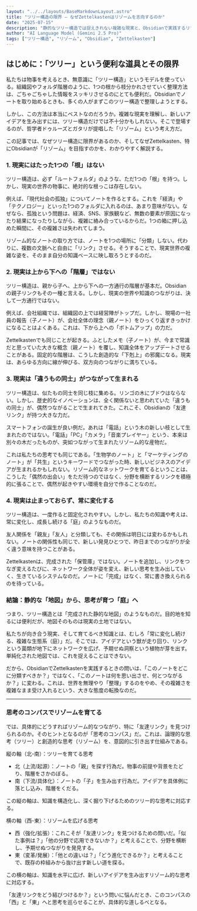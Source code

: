 ```yaml
---
layout: "../../layouts/BaseMarkdownLayout.astro"
title: "ツリー構造の限界 ― なぜZettelkastenはリゾームを志向するのか"
date: "2025-07-15"
description: "静的なツリー構造では捉えきれない複雑な現実と、Obsidianで実践するリゾーム的思考の可能性について論じる。"
author: "AI Language Model (Gemini 2.5 Pro)"
tags: ["ツリー構造", "リゾーム", "Obsidian", "Zettelkasten"]
---
```


## はじめに：「ツリー」という便利な道具とその限界

私たちは物事を考えるとき、無意識に「ツリー構造」というモデルを使っている。組織図やフォルダ階層のように、1つの根から枝分かれさせていく整理方法は、ごちゃごちゃした情報をスッキリさせるのにとても便利だ。Obsidianでノートを取り始めるときも、多くの人がまずこのツリー構造で整理しようとする。

しかし、この方法は本当にベストなのだろうか。複雑な現実を理解し、新しいアイデアを生み出すには、ツリー構造だけでは不十分かもしれない。そこで登場するのが、哲学者ドゥルーズとガタリが提唱した「リゾーム」という考え方だ。

この記事では、なぜツリー構造に限界があるのか、そしてなぜZettelkasten、特にObsidianが「リゾーム」を目指すのかを、わかりやすく解説する。

### 1. 現実にはたった1つの「根」はない

ツリー構造は、必ず「ルートフォルダ」のような、ただ1つの「根」を持つ。しかし、現実の世界の物事に、絶対的な根っこは存在しない。

例えば、「現代社会の孤独」についてノートを作るとする。これを「経済」や「テクノロジー」といった1つのフォルダに入れるのは、あまり意味がない。なぜなら、孤独という問題は、経済、SNS、家族観など、無数の要素が原因になったり結果になったりしながら、複雑に絡み合っているからだ。1つの箱に押し込めた瞬間に、その複雑さは失われてしまう。

リゾーム的なノートの取り方では、ノートを1つの場所に「分類」しない。代わりに、複数の文脈へと自由に「リンク」させる。そうすることで、現実世界の複雑な姿を、そのまま自分の知識ベースに映し取ろうとするのだ。

### 2. 現実は上から下への「階層」ではない

ツリー構造は、親から子へ、上から下への一方通行の階層が基本だ。Obsidianの親子リンクもその一種と言える。しかし、現実の世界や知識のつながりは、決して一方通行ではない。

例えば、会社組織では、組織図の上では経営陣がトップだ。しかし、現場の一社員の報告（子ノート）が、会社全体の理念（親ノート）をひっくり返すきっかけになることはよくある。これは、下から上への「ボトムアップ」の力だ。

Zettelkastenでも同じことが起きる。ふとしたメモ（子ノート）が、今まで常識だと思っていた大きな概念（親ノート）を覆し、知識全体をアップデートさせることがある。固定的な階層は、こうした創造的な「下剋上」の邪魔になる。現実は、あらゆる方向に線が伸びる、双方向のつながりに満ちている。

### 3. 現実は「違うもの同士」がつながって生まれる

ツリー構造は、似たもの同士を同じ枝に集める。リンゴの木にブドウはならない。しかし、歴史的なイノベーションは、全く関係ないと思われていた「違うもの同士」が、偶然つながることで生まれてきた。これこそ、Obsidianの「友達リンク」が持つ大きな力だ。

スマートフォンの誕生が良い例だ。あれは「電話」という木の新しい枝として生まれたのではない。「電話」「PC」「カメラ」「音楽プレイヤー」という、本来は別々の木だったものが、突如つながって生まれたリゾーム的な産物だ。

これは私たちの思考でも同じである。「生物学のノート」と「マーケティングのノート」が「共生」というキーワードでつながった時、新しいビジネスのアイデアが生まれるかもしれない。リゾーム的なネットワークを育てるということは、こうした「偶然の出会い」をただ待つのではなく、分野を横断するリンクを積極的に張ることで、偶然が起きやすい環境を自分で作ることなのだ。

### 4. 現実は止まっておらず、常に変化する

ツリー構造は、一度作ると固定化されやすい。しかし、私たちの知識や考えは、常に変化し、成長し続ける「庭」のようなものだ。

友人関係を「親友」「友人」と分類しても、その関係は明日には変わるかもしれない。ノートの関係性も同じで、新しい発見ひとつで、昨日までのつながりが全く違う意味を持つことがある。

Zettelkastenは、完成された「保管庫」ではない。ノートを追加し、リンクをつなぎ変えるたびに、ネットワーク全体が姿を変え、新しい思考を生み出していく、生きているシステムなのだ。ノートに「完成」はなく、常に書き換えられるのを待っている。

### 結論：静的な「地図」から、思考が育つ「庭」へ

つまり、ツリー構造とは「完成された静的な地図」のようなものだ。目的地を知るには便利だが、地図そのものは現実の土地ではない。

私たちが向き合う現実、そして育てるべき知識とは、むしろ「常に変化し続ける、複雑な生態系（庭）」だ。そこでは、アイデアという獣が走り回り、リンクという菌類が地下にネットワークを広げ、予期せぬ洞察という植物が芽を出す。単純化された地図では、これを捉えることはできない。

だから、ObsidianでZettelkastenを実践するときの問いは、「このノートをどこに分類すべきか？」ではなく、「このノートは何を思い出させ、何とつながるか？」に変わる。これは、世界を無理やり「整理」するのをやめ、その複雑さを複雑なまま受け入れるという、大きな態度の転換なのだ。

---

### 思考のコンパスでリゾームを育てる

では、具体的にどうすればリゾーム的なつながり、特に「友達リンク」を見つけられるのか。そのヒントとなるのが「思考のコンパス」だ。これは、論理的な思考（ツリー）と創造的な思考（リゾーム）を、意図的に引き出す仕組みである。

縦の軸（北-南）：ツリーを育てる思考

* 北（上流/起源）：ノートの「親」を探す行為だ。物事の前提や背景をたどり、階層をさかのぼる。
* 南（下流/具体化）：ノートの「子」を生み出す行為だ。アイデアを具体例に落とし込み、階層をくだる。

この縦の軸は、知識を構造化し、深く掘り下げるためのツリー的な思考に対応する。

横の軸（西-東）：リゾームを広げる思考

* 西（強化/拡張）：これこそが「友達リンク」を見つけるための問いだ。「似た事例は？」「他の分野で応用できないか？」と考えることで、分野を横断し、予期せぬつながりを発見する。
* 東（変革/発展）：「他との違いは？」「どう進化できるか？」と考えることで、既存の枠組みから抜け出す新しい道を探る。

この横の軸は、知識を水平に広げ、新しいアイデアを生み出すリゾーム的な思考に対応する。

「友達リンクをどう結びつけるか？」という問いに悩んだとき、このコンパスの「西」と「東」へと思考を巡らせることが、具体的な道しるべとなる。
